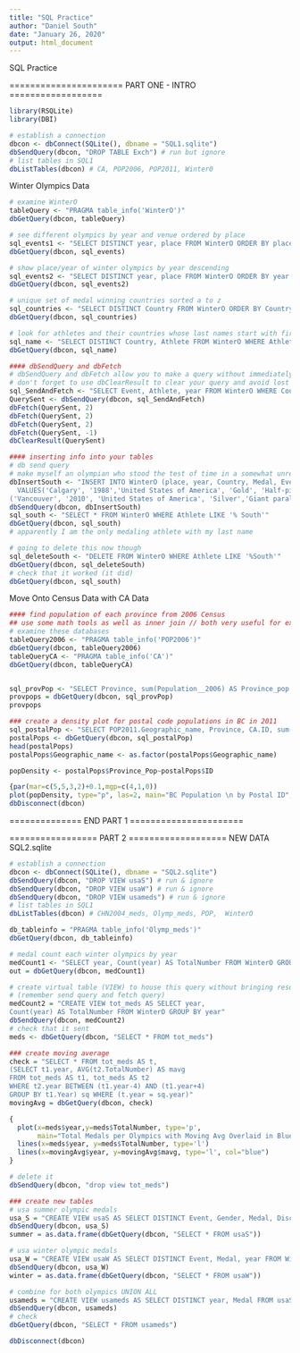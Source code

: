 ```yaml
---
title: "SQL Practice"
author: "Daniel South"
date: "January 26, 2020"
output: html_document
---
```

SQL Practice

====================== PART ONE - INTRO ==================

```r
library(RSQLite)
library(DBI)

# establish a connection
dbcon <- dbConnect(SQLite(), dbname = "SQL1.sqlite")
dbSendQuery(dbcon, "DROP TABLE Exch") # run but ignore
# list tables in SQL1
dbListTables(dbcon) # CA, POP2006, POP2011, Winter0
```


Winter Olympics Data
```r
# examine WinterO
tableQuery <- "PRAGMA table_info('WinterO')"
dbGetQuery(dbcon, tableQuery)

# see different olympics by year and venue ordered by place
sql_events1 <- "SELECT DISTINCT year, place FROM WinterO ORDER BY place DESC"
dbGetQuery(dbcon, sql_events)

# show place/year of winter olympics by year descending
sql_events2 <- "SELECT DISTINCT year, place FROM WinterO ORDER BY year DESC"
dbGetQuery(dbcon, sql_events2)

# unique set of medal winning countries sorted a to z
sql_countries <- "SELECT DISTINCT Country FROM WinterO ORDER BY Country ASC"
dbGetQuery(dbcon, sql_countries)

# look for athletes and their countries whose last names start with first two letters of my last name (South)
sql_name <- "SELECT DISTINCT Country, Athlete FROM WinterO WHERE Athlete LIKE 'SO%' ORDER BY Country"
dbGetQuery(dbcon, sql_name)

#### dbSendQuery and dbFetch
# dbSendQuery and dbFetch allow you to make a query without immediately pulling all of the results so you don't need to load all of the results into R
# don't forget to use dbClearResult to clear your query and avoid lost memory to old querries
sql_SendAndFetch <- "SELECT Event, Athlete, year FROM WinterO WHERE Country=='Canada' ORDER BY Year DESC"
QuerySent <- dbSendQuery(dbcon, sql_SendAndFetch)
dbFetch(QuerySent, 2)
dbFetch(QuerySent, 2)
dbFetch(QuerySent, 2)
dbFetch(QuerySent, -1)
dbClearResult(QuerySent)

#### inserting info into your tables
# db send query
# make myself an olympian who stood the test of time in a somewhat unreasonable manner
dbInsertSouth <- "INSERT INTO WinterO (place, year, Country, Medal, Event, Athlete, Record)
  VALUES('Calgary', '1988','United States of America', 'Gold', 'Half-pipe men', 'Daniel South', ''),
('Vancouver', '2010', 'United States of America', 'Silver','Giant parallel slalom men','Daniel South',''), ('Sochi', '2014', 'United States of America', 'Bronze', 'Snowboard Cross Men', 'Daniel South', '' )"
dbSendQuery(dbcon, dbInsertSouth)
sql_south <- "SELECT * FROM WinterO WHERE Athlete LIKE '% South'"
dbGetQuery(dbcon, sql_south)
# apparently I am the only medaling athlete with my last name

# going to delete this now though
sql_deleteSouth <- "DELETE FROM WinterO WHERE Athlete LIKE '%South'"
dbGetQuery(dbcon, sql_deleteSouth)
# check that it worked (it did)
dbGetQuery(dbcon, sql_south)

```



Move Onto Census Data with CA Data
```r
#### find population of each province from 2006 Census
## use some math tools as well as inner join // both very useful for examing data especially linked
# examine these databases
tableQuery2006 <- "PRAGMA table_info('POP2006')"
dbGetQuery(dbcon, tableQuery2006)
tableQueryCA <- "PRAGMA table_info('CA')"
dbGetQuery(dbcon, tableQueryCA)


sql_provPop <- "SELECT Province, sum(Population__2006) AS Province_pop FROM CA INNER JOIN POP2006 ON CA.Geographic_name=POP2006.Geographic_name GROUP BY Province"
provpops = dbGetQuery(dbcon, sql_provPop)
provpops

### create a density plot for postal code populations in BC in 2011
sql_postalPop <- "SELECT POP2011.Geographic_name, Province, CA.ID, sum(Population__2011) AS Province_Pop FROM CA INNER JOIN POP2011 ON CA.Geographic_name=POP2011.Geographic_name GROUP BY CA.ID HAVING Province=='British Columbia'"
postalPops <- dbGetQuery(dbcon, sql_postalPop)
head(postalPops)
postalPops$Geographic_name <- as.factor(postalPops$Geographic_name)

popDensity <- postalPops$Province_Pop~postalPops$ID

{par(mar=c(5,5,3,2)+0.1,mgp=c(4,1,0))
plot(popDensity, type="p", las=2, main="BC Population \n by Postal ID", ylab="Population",xlab="BC Postal Codes")}
dbDisconnect(dbcon)
```

============== END PART 1 ======================

================= PART 2 ===================
NEW DATA SQL2.sqlite

```r
# establish a connection
dbcon <- dbConnect(SQLite(), dbname = "SQL2.sqlite")
dbSendQuery(dbcon, "DROP VIEW usaS") # run & ignore
dbSendQuery(dbcon, "DROP VIEW usaW") # run & ignore
dbSendQuery(dbcon, "DROP VIEW usameds") # run & ignore
# list tables in SQL1
dbListTables(dbcon) # CHN2004_meds, Olymp_meds, POP,  WinterO

db_tableinfo = "PRAGMA table_info('Olymp_meds')"
dbGetQuery(dbcon, db_tableinfo)

# medal count each winter olympics by year
medCount1 <- "SELECT year, Count(year) AS TotalNumber FROM WinterO GROUP BY year"
out = dbGetQuery(dbcon, medCount1)

# create virtual table (VIEW) to house this query without bringing results into R
# (remember send query and fetch query)
medCount2 = "CREATE VIEW tot_meds AS SELECT year,
Count(year) AS TotalNumber FROM WinterO GROUP BY year"
dbSendQuery(dbcon, medCount2)
# check that it sent
meds <- dbGetQuery(dbcon, "SELECT * FROM tot_meds")

### create moving average
check = "SELECT * FROM tot_meds AS t,
(SELECT t1.year, AVG(t2.TotalNumber) AS mavg
FROM tot_meds AS t1, tot_meds AS t2
WHERE t2.year BETWEEN (t1.year-4) AND (t1.year+4)
GROUP BY t1.Year) sq WHERE (t.year = sq.year)"
movingAvg = dbGetQuery(dbcon, check)

{
  plot(x=meds$year,y=meds$TotalNumber, type='p', 
       main="Total Medals per Olympics with Moving Avg Overlaid in Blue")
  lines(x=meds$year, y=meds$TotalNumber, type='l')
  lines(x=movingAvg$year, y=movingAvg$mavg, type='l', col="blue")
}

# delete it
dbSendQuery(dbcon, "drop view tot_meds")

### create new tables
# usa summer olympic medals
usa_S = "CREATE VIEW usaS AS SELECT DISTINCT Event, Gender, Medal, Discipline, Edition AS year FROM Olymp_meds WHERE NOC='USA'"
dbSendQuery(dbcon, usa_S)
summer = as.data.frame(dbGetQuery(dbcon, "SELECT * FROM usaS"))

# usa winter olympic medals
usa_W = "CREATE VIEW usaW AS SELECT DISTINCT Event, Medal, year FROM WinterO WHERE Country=='United States of America' "
dbSendQuery(dbcon, usa_W)
winter = as.data.frame(dbGetQuery(dbcon, "SELECT * FROM usaW"))

# combine for both olympics UNION ALL
usameds = "CREATE VIEW usameds AS SELECT DISTINCT year, Medal FROM usaS UNION ALL SELECT DISTINCT year, Medal from usaW"
dbSendQuery(dbcon, usameds)
# check
dbGetQuery(dbcon, "SELECT * FROM usameds")

dbDisconnect(dbcon)
```















